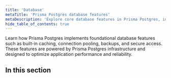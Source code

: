 ```yaml
---
title: 'Database'
metaTitle: 'Prisma Postgres database features'
metaDescription: 'Explore core database features in Prisma Postgres, including caching, connection pooling, backups, and API access.'
hide_table_of_contents: true
---
```


Learn how Prisma Postgres implements foundational database features such as built-in caching, connection pooling, backups, and secure access. These features are powered by Prisma Postgres infrastructure and designed to optimize application performance and reliability.


## In this section

<Subsections />
